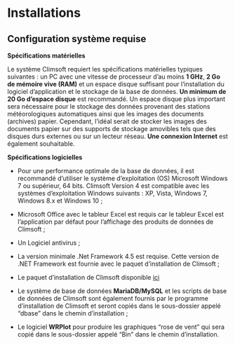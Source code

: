 # Installations 

## Configuration système requise

**Spécifications matérielles**

Le système Climsoft requiert les spécifications matérielles typiques suivantes : un PC avec une vitesse de processeur d'au moins **1 GHz**, **2 Go de mémoire vive (RAM)** et un espace disque suffisant pour l'installation du logiciel d'application et le stockage de la base de données.
**Un minimum de 20 Go d'espace disque** est recommandé.
Un espace disque plus important sera nécessaire pour le stockage des données provenant des stations météorologiques automatiques ainsi que les images des documents (archives) papier.
Cependant, l'idéal serait de stocker les images des documents papier sur des supports de stockage amovibles tels que des disques durs externes ou sur un lecteur réseau.
**Une connexion Internet** est également souhaitable.

**Spécifications logicielles**

-   Pour une performance optimale de la base de données, il est recommandé d'utiliser le système d'exploitation (OS) Microsoft Windows 7 ou supérieur, 64 bits.
    Climsoft Version 4 est compatible avec les systèmes d'exploitation Windows suivants : XP, Vista, Windows 7, Windows 8.x et Windows 10 ;

-   Microsoft Office avec le tableur Excel est requis car le tableur Excel est l'application par défaut pour l'affichage des produits de données de Climsoft ;

-   Un Logiciel antivirus ;

-   La version minimale .Net Framework 4.5 est requise.
    Cette version de .NET Framework est fournie avec le paquet d'installation de Climsoft ;

-   Le paquet d'installation de Climsoft disponible [ici](https://github.com/climsoft/Climsoft/releases/)

-   Le système de base de données **MariaDB/MySQL** et les scripts de base de données de Climsoft sont également fournis par le programme d'installation de Climsoft et seront copiés dans le sous-dossier appelé "dbase" dans le chemin d'installation ;

-   Le logiciel **WRPlot** pour produire les graphiques "rose de vent" qui sera copié dans le sous-dossier appelé "Bin" dans le chemin d'installation.
